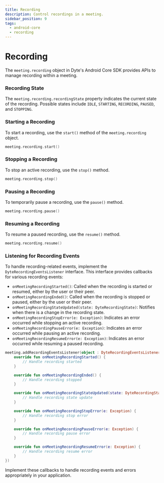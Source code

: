 ```yaml
---
title: Recording
description: Control recordings in a meeting.
sidebar_position: 9
tags:
  - android-core
  - recording
---
```


# Recording

The `meeting.recording` object in Dyte's Android Core SDK provides APIs to manage recording within a meeting.

### Recording State

The `meeting.recording.recordingState` property indicates the current state of the recording. Possible states include `IDLE`,
`STARTING`, `RECORDING`, `PAUSED`, and `STOPPING`.

### Starting a Recording

To start a recording, use the `start()` method of the `meeting.recording` object.

```kotlin
meeting.recording.start()
```

### Stopping a Recording

To stop an active recording, use the `stop()` method.

```kotlin
meeting.recording.stop()
```

### Pausing a Recording

To temporarily pause a recording, use the `pause()` method.

```kotlin
meeting.recording.pause()
```

### Resuming a Recording

To resume a paused recording, use the `resume()` method.

```kotlin
meeting.recording.resume()
```

### Listening for Recording Events

To handle recording-related events, implement the `DyteRecordingEventsListener` interface. This interface provides callbacks for
various recording events:

- `onMeetingRecordingStarted()`: Called when the recording is started or resumed, either by the user or their peer.
- `onMeetingRecordingEnded()`: Called when the recording is stopped or paused, either by the user or their peer.
- `onMeetingRecordingStateUpdated(state: DyteRecordingState)`: Notifies when there is a change in the recording state.
- `onMeetingRecordingStopError(e: Exception)`: Indicates an error occurred while stopping an active recording.
- `onMeetingRecordingPauseError(e: Exception)`: Indicates an error occurred while pausing an active recording.
- `onMeetingRecordingResumeError(e: Exception)`: Indicates an error occurred while resuming a paused recording.

```kotlin
meeting.addRecordingEventsListener(object : DyteRecordingEventsListener {
    override fun onMeetingRecordingStarted() {
        // Handle recording started
    }

    override fun onMeetingRecordingEnded() {
        // Handle recording stopped
    }

    override fun onMeetingRecordingStateUpdated(state: DyteRecordingState) {
        // Handle recording state update
    }

    override fun onMeetingRecordingStopError(e: Exception) {
        // Handle recording stop error
    }

    override fun onMeetingRecordingPauseError(e: Exception) {
        // Handle recording pause error
    }

    override fun onMeetingRecordingResumeError(e: Exception) {
        // Handle recording resume error
    }
})
```

Implement these callbacks to handle recording events and errors appropriately in your application.

<head>
  <title>Android Core Recording</title>
</head>
